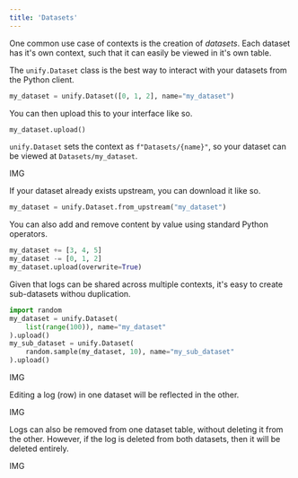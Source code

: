 ```yaml
---
title: 'Datasets'
---
```


One common use case of contexts is the creation of *datasets*. Each dataset has it's own context, such that it can easily be viewed in it's own table.

The `unify.Dataset` class is the best way to interact with your datasets from the Python client.

```python
my_dataset = unify.Dataset([0, 1, 2], name="my_dataset")
```

You can then upload this to your interface like so.

```python
my_dataset.upload()
```

`unify.Dataset` sets the context as `f"Datasets/{name}"`, so your dataset can be viewed at `Datasets/my_dataset`.

IMG

If your dataset already exists upstream, you can download it like so.

```python
my_dataset = unify.Dataset.from_upstream("my_dataset")
```

You can also add and remove content by value using standard Python operators.

```python
my_dataset += [3, 4, 5]
my_dataset -= [0, 1, 2]
my_dataset.upload(overwrite=True)
```

Given that logs can be shared across multiple contexts, it's easy to create sub-datasets withou duplication.

```python
import random
my_dataset = unify.Dataset(
    list(range(100)), name="my_dataset"
).upload()
my_sub_dataset = unify.Dataset(
    random.sample(my_dataset, 10), name="my_sub_dataset"
).upload()
```

IMG

Editing a log (row) in one dataset will be reflected in the other.

IMG

Logs can also be removed from one dataset table, without deleting it from the other.
However, if the log is deleted from both datasets, then it will be deleted entirely.

IMG